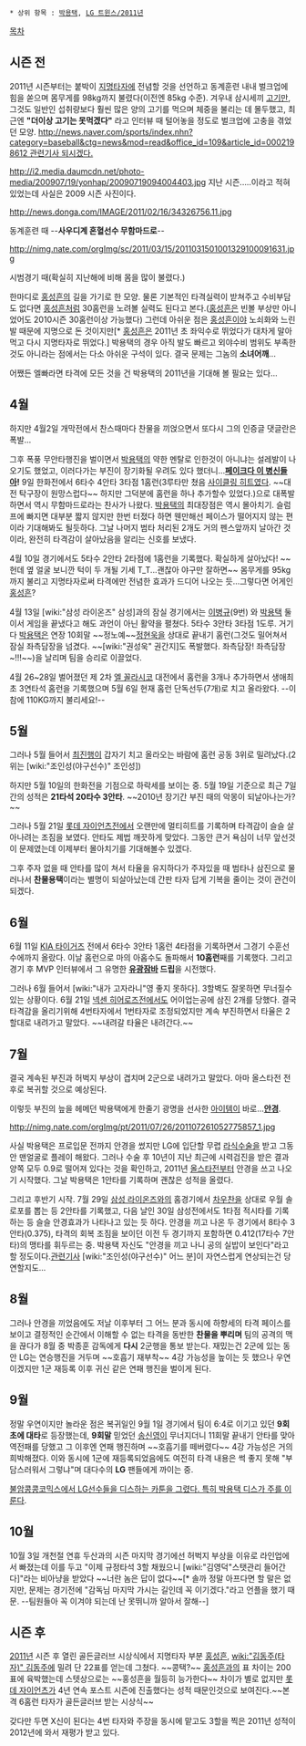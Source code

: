  * 상위 항목 : [[박용택]], [[LG 트윈스/2011년]]

[[목차]]
== 시즌 전 ==
2011년 시즌부터는 붙박이 [[지명타자]]에 전념할 것을 선언하고 동계훈련 내내 벌크업에 힘을 쏟으며 몸무게를 98kg까지 불렸다(이전엔 85kg 수준). 겨우내 삼시세끼 [[고기]]만, 그것도 일반인 섭취량보다 훨씬 많은 양의 고기를 먹으며 체중을 불리는 데 몰두했고, 최근엔 '''"더이상 고기는 못먹겠다"''' 라고 인터뷰 때 털어놓을 정도로 벌크업에 고충을 겪었던 모양. [[http://news.naver.com/sports/index.nhn?category=baseball&ctg=news&mod=read&office_id=109&article_id=0002198612 관련기사 되시겠다.]]

http://i2.media.daumcdn.net/photo-media/200907/19/yonhap/20090719094004403.jpg
지난 시즌.....이라고 적혀 있었는데 사실은 2009 시즌 사진이다. 

http://news.donga.com/IMAGE/2011/02/16/34326756.11.jpg

동계훈련 때 --'''사우디계 혼혈선수 무함마드로'''--

http://nimg.nate.com/orgImg/sc/2011/03/15/2011031501001329100091631.jpg

시범경기 때(확실히 지난해에 비해 몸을 많이 불렸다.)

한마디로 [[홍성흔]]의 길을 가기로 한 모양. 물론 기본적인 타격실력이 받쳐주고 수비부담도 없다면 [[홍성흔]]처럼 30홈런을 노려볼 실력도 된다고 본다.([[홍성흔]]은 빈볼 부상만 아니었어도 2010시즌 30홈런이상 가능했다) 그런데 아쉬운 점은 [[홍성흔]]이야 노쇠화와 느린 발 때문에 지명으로 돈 것이지만[* [[홍성흔]]은 2011년 초 좌익수로 뛰었다가 대차게 말아먹고 다시 지명타자로 뛰었다.] 박용택의 경우 아직 발도 빠르고 외야수비 범위도 부족한 것도 아니라는 점에서는 다소 아쉬운 구석이 있다. 결국 문제는 그놈의 '''소녀어깨'''...

어쨌든 엘빠라면 타격에 모든 것을 건 박용택의 2011년을 기대해 볼 필요는 있다...

== 4월 ==
하지만 4월2일 개막전에서 찬스때마다 찬물을 끼얹으면서 또다시 그의 인증글 댓글란은 폭발...

그후 폭풍 무안타행진을 벌이면서 [[박용택]]의 약한 멘탈로 인한것이 아니냐는 설레발이 나오기도 했었고, 이러다가는 부진이 장기화될 우려도 있다 했더니...'''[[페이크다 이 병신들아]]!''' 9일 한화전에서 6타수 4안타 3타점 1홈런(3루타만 쳤음 [[사이클링 히트]]였다. ~~대전 탁구장이 원망스럽다~~ 하지만 그덕분에 홈런을 하나 추가할수 있었다.)으로 대폭발 하면서 역시 무함마드로라는 찬사가 나왔다. [[박용택]]의 최대장점은 역시 몰아치기. 슬럼프에 빠지면 대부분 짧지 않지만 한번 터졌다 하면 웬만해선 페이스가 떨어지지 않는 편이라 기대해봐도 될듯하다. 그날 나머지 범타 처리된 2개도 거의 펜스앞까지 날아간 것이라, 완전히 타격감이 살아났음을 알리는 신호를 보냈다.

4월 10일 경기에서도 5타수 2안타 2타점에 1홈런을 기록했다. 확실하게 살아났다! ~~헌데 옆 얼굴 보니깐 턱이 두 개될 기세 T_T...괜찮아 야구만 잘하면~~ 몸무게를 95kg까지 불리고 지명타자로써 타격에만 전념한 효과가 드디어 나오는 듯...그렇다면 어게인 [[홍성흔]]?

4월 13일 [wiki:"삼성 라이온즈" 삼성]과의 잠실 경기에서는 [[이병규]](9번) 와 [[박용택]] 둘이서 게임을 끝냈다고 해도 과언이 아닌 활약을 펼쳤다. 5타수 3안타 3타점 1도루. 거기다 [[박용택]]은 연장 10회말 ~~정노예~~[[정현욱]]을 상대로 끝내기 홈런(그것도 밀어쳐서 잠실 좌측담장을 넘겼다. ~~[wiki:"권성욱" 권간지]도 폭발했다. 좌측담장! 좌측담장~!!!~~)을 날리며 팀을 승리로 이끌었다. 

4월 26~28일 벌어졌던 제 2차 [[엘 꼴라시코]] 대전에서 홈런을 3개나 추가하면서 생애최초 3연타석 홈런을 기록했으며 5월 6일 현재 홈런 단독선두(7개)로 치고 올라왔다. --이참에 110KG까지 불리세요!-- 

== 5월 ==
그러나 5월 들어서 [[최진행]]이 갑자기 치고 올라오는 바람에 홈런 공동 3위로 밀려났다.(2위는 [wiki:"조인성(야구선수)" 조인성])

하지만 5월 10일의 한화전을 기점으로 하락세를 보이는 중. 5월 19일 기준으로 최근 7일간의 성적은 '''21타석 20타수 3안타'''. ~~2010년 장기간 부진 때의 악몽이 되날아나는가?~~

그러나 5월 21일 [[롯데 자이언츠]]전에서 오랜만에 멀티히트를 기록하며 타격감이 슬슬 살아나려는 조짐을 보였다. 안타도 제법 깨끗하게 맞았다. 그동안 큰거 욕심이 너무 앞선것이 문제였는데 이제부터 몰아치기를 기대해볼수 있겠다.

그후 주자 없을 때 안타를 많이 쳐서 타율을 유지하다가 주자있을 때 범타나 삼진으로 물러나서 '''찬물용택'''이라는 별명이 되살아났는데 간판 타자 답게 기복을 줄이는 것이 관건이 되겠다. 

== 6월 ==
6월 11일 [[KIA 타이거즈]] 전에서 6타수 3안타 1홈런 4타점을 기록하면서 그경기 수훈선수에까지 올랐다. 이날 홈런으로 마의 아홉수도 돌파해서 '''10홈런'''째를 기록했다. 그리고 경기 후 MVP 인터뷰에서 그 유명한 '''[[유광잠바]] 드립'''을 시전했다.

그러나 6월 들어서 [wiki:"내가 고자라니"영 좋지 못하다]. 3할벽도 잘못하면 무너질수 있는 상황이다. 6월 21일 [[넥센 히어로즈]]전에서도 어이업는공에 삼진 2개를 당했다. 결국 타격감을 올리기위해 4번타자에서 1번타자로 조정되었지만 계속 부진하면서 타율은 2할대로 내려가고 말았다. ~~내려갈 타율은 내려간다.~~ 

== 7월 ==
결국 계속된 부진과 허벅지 부상이 겹치며 2군으로 내려가고 말았다. 아마 올스타전 전후로 복귀할 것으로 예상된다.

이렇듯 부진의 늪을 헤메던 박용택에게 한줄기 광명을 선사한 [[아이템]]이 바로...'''[[안경]]'''.

http://nimg.nate.com/orgImg/pt/2011/07/26/201107261052775857_1.jpg

사실 박용택은 프로입문 전까지 안경을 썼지만 LG에 입단할 무렵 [[라식]]수술을 받고 그동안 맨얼굴로 플레이 해왔다. 그러나 수술 후 10년이 지난 최근에 시력검진을 받은 결과 양쪽 모두 0.9로 떨어져 있다는 것을 확인하고, 2011년 [[올스타전]]부터 안경을 쓰고 나오기 시작했다. 그날 박용택은 1안타를 기록하며 괜찮은 성적을 올렸다.

그리고 후반기 시작. 7월 29일 [[삼성 라이온즈]]와의 홈경기에서 [[차우찬]]을 상대로 우월 솔로포를 뽑는 등 2안타를 기록했고, 다음 날인 30일 삼성전에서도 1타점 적시타를 기록하는 등 슬슬 안경효과가 나타나고 있는 듯 하다. 안경을 끼고 나온 두 경기에서 8타수 3안타(0.375), 타격의 회복 조짐을 보이던 이전 두 경기까지 포함하면 0.412(17타수 7안타)의 맹타를 휘두르는 중. 박용택 자신도 "안경을 끼고 나니 공의 실밥이 보인다"라고 할 정도이다.[http://news.naver.com/sports/index.nhn?category=baseball&ctg=news&mod=read&office_id=109&article_id=0002236377 관련기사] [wiki:"조인성(야구선수)" 어느 분]이 자연스럽게 연상되는건 당연할지도...

== 8월 ==
그러나 안경을 끼었음에도 저날 이후부터 그 어느 분과 동시에 하향세의 타격 페이스를 보이고 결정적인 순간에서 이해할 수 없는 타격을 동반한 '''찬물을 뿌리며''' 팀의 공격의 맥을 끊다가 8월 중 박종훈 감독에게 '''다시''' 2군행을 통보 받는다. 재밌는건 2군에 있는 동안 LG는 연승행진을 거두며 ~~호흡기 재부착~~ 4강 가능성을 높이는 듯 했으나 우연이겠지만 1군 재등록 이후 귀신 같은 연패 행진을 벌이게 된다.

== 9월 ==
정말 우연이지만 놀라운 점은 복귀일인 9월 1일 경기에서 팀이 6:4로 이기고 있던 '''9회초에 대타'''로 등장했는데, '''9회말''' 믿었던 [[송신영]]이 무너지더니 11회말 끝내기 안타를 맞아 역전패를 당했고 그 이후엔 연패 행진하며 ~~호흡기를 떼버렸다~~ 4강 가능성은 거의 희박해졌다. 이와 동시에 1군에 재등록되었음에도 여전히 타격 내용은 썩 좋지 못해 "부담스러워서 그렇냐"며 대다수의 '''LG''' 팬들에게 까이는 중.  

[http://sports.news.nate.com/view/20110905n21444?mid=s1004 불암콩콩코믹스에서 LG선수들을 디스하는 카툰을 그렸다. 특히 박용택 디스가 주를 이룬다].

== 10월 ==
10월 3일 개천절 연휴 두산과의 시즌 마지막 경기에선 허벅지 부상을 이유로 라인업에서 빠졌는데 이를 두고 "이제 규정타석 3할 채웠으니 [wiki:"김영덕"스탯관리 들어간다]"라는 비아냥을 받았다 ~~너란 놈은 답이 없다~~[* 솔까 정말 아프다면 할 말은 없지만, 문제는 경기전에 "감독님 마지막 가시는 길인데 꼭 이기겠다."라고 언플을 했기 때문. --팀원들아 꼭 이겨야 되는데 난 못뛰니까 알아서 잘해--]

== 시즌 후 ==
[[2011년]] 시즌 후 열린 골든글러브 시상식에서 지명타자 부분 [[홍성흔]], [[wiki:"김동주(타자)" 김동주]]에 밀려 단 22표를 얻는데 그쳤다. ~~콩택?~~ [[홍성흔]]과의 표 차이는 200표에 육박했는데 스텟상으로는 ~~홍성흔을 월등히 능가한다~~ 차이가 별로 없지만 [[롯데 자이언츠]]가 4년 연속 포스트 시즌에 진출했다는 성적 때문인것으로 보여진다.~~본격 6홈런 타자가 골든글러브 받는 시상식~~

갖다만 두면 X신이 된다는 4번 타자와 주장을 동시에 맡고도 3할을 찍은 2011년 성적이 2012년에 와서 재평가 받고 있다.
